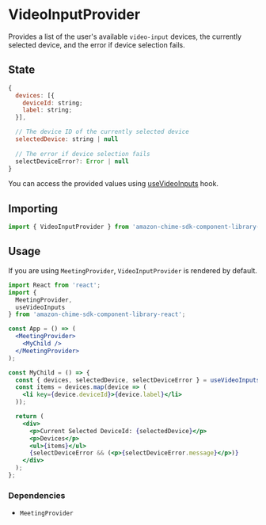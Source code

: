 <Meta title="SDK Providers/VideoInputProvider" />

# VideoInputProvider

Provides a list of the user's available `video-input` devices, the currently selected device, and the error if device selection fails.

## State

```javascript
{
  devices: [{
    deviceId: string;
    label: string;
  }],

  // The device ID of the currently selected device
  selectedDevice: string | null
  
  // The error if device selection fails
  selectDeviceError?: Error | null
}

```

You can access the provided values using [useVideoInputs](/?path=/docs/sdk-hooks-usevideoinputs--page) hook.

## Importing

```javascript
import { VideoInputProvider } from 'amazon-chime-sdk-component-library-react';
```

## Usage

If you are using `MeetingProvider`, `VideoInputProvider` is rendered by default.

```jsx
import React from 'react';
import { 
  MeetingProvider,
  useVideoInputs 
} from 'amazon-chime-sdk-component-library-react';

const App = () => (
  <MeetingProvider>
    <MyChild />
  </MeetingProvider>
);

const MyChild = () => {
  const { devices, selectedDevice, selectDeviceError } = useVideoInputs();
  const items = devices.map(device => (
    <li key={device.deviceId}>{device.label}</li>
  ));

  return (
    <div>
      <p>Current Selected DeviceId: {selectedDevice}</p>
      <p>Devices</p>
      <ul>{items}</ul>
      {selectDeviceError && (<p>{selectDeviceError.message}</p>)}
    </div>
  );
};
```

### Dependencies
- `MeetingProvider`
